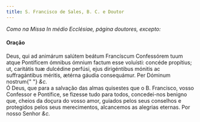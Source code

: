 ```yaml
---
title: S. Francisco de Sales, B. C. e Doutor
---
```


<em>Como na Missa In médio Ecclésiae, página doutores, excepto:</em>

<h4 class="text-center">Oração</h4>
<div class="container-fluid">
  <div class="row">
    <div class="col-6 dropcaps text-justify">
      Deus, qui ad animárum salútem beátum Francíscum Confessórem tuum atque
      Pontíficem ómnibus ómnium factum esse voluísti: concéde propítius; ut,
      caritátis tuæ dulcédine perfúsi, ejus dirigéntibus mónitis ac
      suffragántibus méritis, ætérna gáudia consequámur. Per Dóminum nostrum{" "}
      <em>&c.</em>
    </div>
    <div class="col-6 dropcaps text-justify">
      Ó Deus, que para a salvação das almas quisestes que o B. Francisco, vosso
      Confessor e Pontífice, se fizesse tudo para todos, concedei-nos benigno
      que, cheios da doçura do vosso amor, guiados pelos seus conselhos e
      protegidos pelos seus merecimentos, alcancemos as alegrias eternas. Por
      nosso Senhor <em>&c.</em>
    </div>
  </div>
</div>
